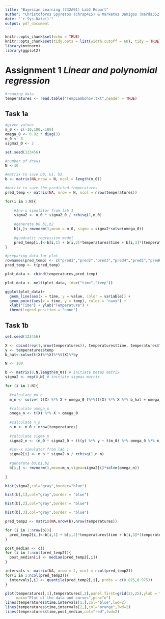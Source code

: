 ```yaml
---
title: "Bayesian Learning (732A91) Lab2 Report"
author: "Christoforos Spyretos (chrsp415) & Marketos Damigos (marda352)"
date: "`r Sys.Date()`"
output: pdf_document
---
```


```r
knitr::opts_chunk$set(echo = TRUE)
knitr::opts_chunk$set(tidy.opts = list(width.cutoff = 60), tidy = TRUE)
library(mvtnorm)
library(ggplot2)

```

# Assignment 1 *Linear and polynomial regression*

```r
#reading data
temperatures <- read.table("TempLambohov.txt",header = TRUE)

```

## Task 1a

```r
#given values
m_0 <- c(-10,100,-100)
omega_0 <- 0.02 * diag(3)
n_0 <- 3
sigma2_0 <- 2

```

```r
set.seed(123456)

#number of draws
N <-10

#matrix to save b0, b1, b2 
b <- matrix(NA,nrow = N, ncol = length(m_0))

#matrix to save the predicted temperatures
pred_temp <- matrix(NA, nrow = N, ncol = nrow(temperatures))

for(i in 1:N){
    
    #Inv-x simulator from lab 1
    sigma2 <- n_0 * sigma2_0 / rchisq(1,n_0)
    
    #generate b0,b1,b2
    b[i,]<-rmvnorm(1,mean = m_0, sigma = sigma2*solve(omega_0))
    
    #quadratic regression model
    pred_temp[i,]<-b[i,1] + b[i,2]*temperatures$time + b[i,3]*(temperatures$time^2) + rnorm(1,0,sigma2)
}

```

```r
#preparing data for plot
rownames(pred_temp) <- c("pred1","pred2","pred3","pred4","pred5","pred6","pred7","pred8","pred9","pred10")
pred_temp <- t(pred_temp)

plot_data <- cbind(temperatures,pred_temp)

plot_data <- melt(plot_data, id=c("time","temp"))
```

```r
ggplot(plot_data)+
  geom_line(aes(x = time, y = value, color = variable)) +
  geom_point(aes(x = time, y = temp), color = "navy") + 
  xlab("Time") + ylab("Temperature") +
  theme(legend.position = "none")
```

## Task 1b

```r
set.seed(123456)

X <- cbind(rep(1,nrow(temperatures)), temperatures$time, temperatures$time^2)
y <- temperatures$temp
b_hat<-solve(t(X)%*%X)%*%t(X)%*%y

N <- 100

b <- matrix(0,N,length(m_0)) # initiate betas matrix
sigma2 <- rep(0,N) # initiate sigmas matrix

for (i in 1:N){
  
  #calculate mu_n
  m_n <- solve( t(X) %*% X + omega_0 )%*%(t(X) %*% X %*% b_hat + omega_0 %*% m_0 )
  
  #calculate omega_n
  omega_n <- t(X) %*% X + omega_0
  
  #calculate n_n
  n_n <- n_0 + nrow(temperatures)
  
  #calculate sigma_n
  sigma2_n <- (n_0 * sigma2_0 + (t(y) %*% y + t(m_0) %*% omega_0 %*% m_0 - t(m_n) %*% omega_n %*% m_n))/n_n

  #Inv-x simulator from lab 1
  sigma2[i] <- n_n * sigma2_n / rchisq(1,n_n)
  
  #generate b0,b1,b2
  b[i,] <- rmvnorm(1,mean=m_n,sigma=sigma2[i]*solve(omega_n))
  
}

hist(sigma2,col="gray",border="blue")

hist(b[,1],col="gray",border = "blue")

hist(b[,2],col="gray",border = "blue")

hist(b[,3],col="gray",border = "blue")
```

```r
pred_temp2 <- matrix(NA,nrow(b),nrow(temperatures))

for (i in 1:nrow(b)){
  pred_temp2[i,]<-b[i,1] + b[i,2]*temperatures$time + b[i,3]*(temperatures$time^2)
}

post_median <- c()
for (i in 1:ncol(pred_temp2)){
  post_median[i] <- median(pred_temp2[,i])
}

intervals <- matrix(NA, nrow = 2, ncol = ncol(pred_temp2))
for(i in 1:ncol(pred_temp2)){
  intervals[,i] <- quantile(pred_temp2[,i], probs = c(0.025,0.975))
}

plot(temperatures[,1],temperatures[,2],panel.first=grid(25,25),ylab = "temp",xlab="time",
     main="Plot of the data and curves",pch="o")
lines(temperatures$time,intervals[1,],col="blue",lwd=2)
lines(temperatures$time,intervals[2,],col="orange",lwd=2)
lines(temperatures$time,post_median,col="red",lwd=2)
```
